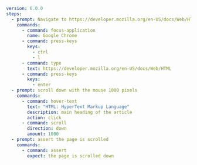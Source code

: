 ```yaml testdriver/scroll.yaml highlight={22-24}
version: 6.0.0
steps:
  - prompt: Navigate to https://developer.mozilla.org/en-US/docs/Web/HTML
    commands:
      - command: focus-application
        name: Google Chrome
      - command: press-keys
        keys:
          - ctrl
          - l
      - command: type
        text: https://developer.mozilla.org/en-US/docs/Web/HTML
      - command: press-keys
        keys:
          - enter
  - prompt: scroll down with the mouse 1000 pixels
    commands:
      - command: hover-text
        text: "HTML: HyperText Markup Language"
        description: main heading of the article
        action: click
      - command: scroll
        direction: down
        amount: 1000
  - prompt: assert the page is scrolled
    commands:
      - command: assert
        expect: the page is scrolled down
```
